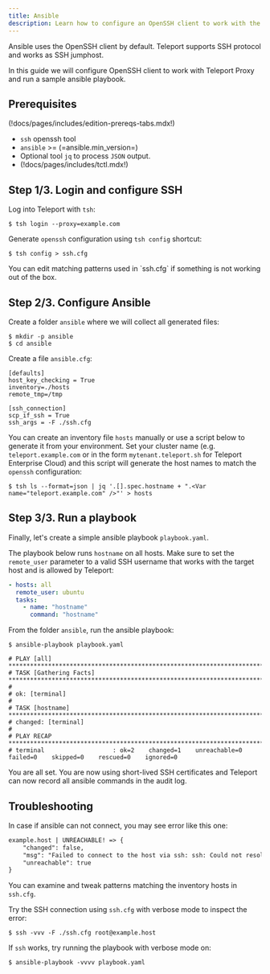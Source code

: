 ```yaml
---
title: Ansible
description: Learn how to configure an OpenSSH client to work with the Teleport Proxy Service and run an Ansible playbook.
---
```


Ansible uses the OpenSSH client by default. Teleport supports SSH protocol and
works as SSH jumphost.

In this guide we will configure OpenSSH client to work with Teleport Proxy
and run a sample ansible playbook.

## Prerequisites

(!docs/pages/includes/edition-prereqs-tabs.mdx!)

- `ssh` openssh tool
- `ansible` >= (=ansible.min_version=)
- Optional tool `jq` to process `JSON` output.
- (!docs/pages/includes/tctl.mdx!)

## Step 1/3. Login and configure SSH

Log into Teleport with `tsh`:

```code
$ tsh login --proxy=example.com
```

Generate `openssh` configuration using `tsh config` shortcut:

```code
$ tsh config > ssh.cfg
```

<Admonition type="tip">
You can edit matching patterns used in `ssh.cfg` if something
is not working out of the box.
</Admonition>

## Step 2/3. Configure Ansible

Create a folder `ansible` where we will collect all generated files:

```code
$ mkdir -p ansible
$ cd ansible
```

Create a file `ansible.cfg`:

```
[defaults]
host_key_checking = True
inventory=./hosts
remote_tmp=/tmp

[ssh_connection]
scp_if_ssh = True
ssh_args = -F ./ssh.cfg
```

You can create an inventory file `hosts` manually or use a script below to generate it from your environment. Set your
cluster name (e.g. `teleport.example.com` or in the form `mytenant.teleport.sh` for Teleport Enterprise Cloud)
and this script will generate the host names to match the `openssh` configuration:

```code
$ tsh ls --format=json | jq '.[].spec.hostname + ".<Var name="teleport.example.com" />"' > hosts
```

## Step 3/3. Run a playbook

Finally, let's create a simple ansible playbook `playbook.yaml`.

The playbook below runs `hostname` on all hosts. Make sure to set the `remote_user` parameter
to a valid SSH username that works with the target host and is allowed by Teleport:

```yaml
- hosts: all
  remote_user: ubuntu
  tasks:
    - name: "hostname"
      command: "hostname"
```

From the folder `ansible`, run the ansible playbook:

```code
$ ansible-playbook playbook.yaml 

# PLAY [all] *****************************************************************************************************************************************
# TASK [Gathering Facts] *****************************************************************************************************************************
#
# ok: [terminal]
#
# TASK [hostname] ************************************************************************************************************************************
# changed: [terminal]
#
# PLAY RECAP *****************************************************************************************************************************************
# terminal                   : ok=2    changed=1    unreachable=0    failed=0    skipped=0    rescued=0    ignored=0
```

You are all set. You are now using short-lived SSH certificates and Teleport can now record
all ansible commands in the audit log.

## Troubleshooting

In case if ansible can not connect, you may see error like this one:

```txt
example.host | UNREACHABLE! => {
    "changed": false,
    "msg": "Failed to connect to the host via ssh: ssh: Could not resolve hostname example.host: Name or service not known",
    "unreachable": true
}
```

You can examine and tweak patterns matching the inventory hosts in `ssh.cfg`.

Try the SSH connection using `ssh.cfg` with verbose mode to inspect the error:

```code
$ ssh -vvv -F ./ssh.cfg root@example.host
```

If `ssh` works, try running the playbook with verbose mode on:

```code
$ ansible-playbook -vvvv playbook.yaml
```
